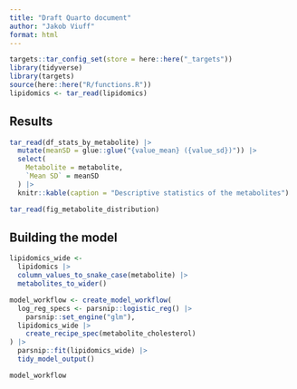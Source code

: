 ```yaml
---
title: "Draft Quarto document"
author: "Jakob Viuff"
format: html
---
```


```r
targets::tar_config_set(store = here::here("_targets"))
library(tidyverse)
library(targets)
source(here::here("R/functions.R"))
lipidomics <- tar_read(lipidomics)
```

## Results

```r
tar_read(df_stats_by_metabolite) |>
  mutate(meanSD = glue::glue("{value_mean} ({value_sd})")) |>
  select(
    Metabolite = metabolite,
    `Mean SD` = meanSD
  ) |>
  knitr::kable(caption = "Descriptive statistics of the metabolites")
```

```r
tar_read(fig_metabolite_distribution)
```

## Building the model

```r
lipidomics_wide <-
  lipidomics |>
  column_values_to_snake_case(metabolite) |>
  metabolites_to_wider()
```

```r
model_workflow <- create_model_workflow(
  log_reg_specs <- parsnip::logistic_reg() |>
    parsnip::set_engine("glm"),
  lipidomics_wide |>
    create_recipe_spec(metabolite_cholesterol)
) |>
  parsnip::fit(lipidomics_wide) |>
  tidy_model_output()

model_workflow
```
